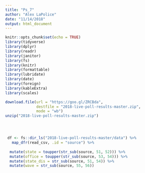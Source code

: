 ```yaml
---
title: "Ps_7"
author: "Alex LaPolice"
date: "11/14/2018"
output: html_document
---
```


```r
knitr::opts_chunk$set(echo = TRUE)
library(tidyverse)
library(dplyr)
library(readr)
library(janitor)
library(fs)
library(knitr)
library(formattable)
library(lubridate)
library(date)
library(foreign)
library(kableExtra)
library(scales)
```



```r
download.file(url = "https://goo.gl/ZRCBda",
              destfile = "2018-live-poll-results-master.zip",
              mode = "wb")
unzip("2018-live-poll-results-master.zip")




 df <- fs::dir_ls("2018-live-poll-results-master/data") %>%
   map_dfr(read_csv, .id = "source") %>% 
   
  mutate(state = toupper(str_sub(source, 51, 52))) %>%
  mutate(office = toupper(str_sub(source, 53, 54))) %>%
  mutate(state_dis = str_sub(source, 51, 54)) %>%
  mutate(wave = str_sub(source, 55, 56))
  

```

